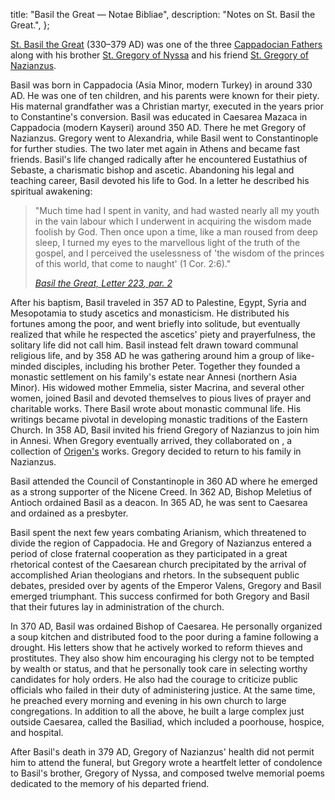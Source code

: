   title: "Basil the Great — Notae Bibliae",
  description: "Notes on St. Basil the Great.",
};

<Initial text="Basil the Great" />

[St. Basil the Great](/glossary/names#basil) (330–379 AD) was one of the three [Cappadocian Fathers](/people/saints/cappadocian-fathers) along with his brother [St. Gregory of Nyssa](/people/saints/cappadocian-fathers/gregory-of-nyssa) and his friend [St. Gregory of Nazianzus](/people/saints/cappadocian-fathers/gregory-of-nazianzus).

Basil was born in Cappadocia (Asia Minor, modern Turkey) in around 330 AD. He was one of ten children, and his parents were known for their piety. His maternal grandfather was a Christian martyr, executed in the years prior to Constantine's conversion. Basil was educated in Caesarea Mazaca in Cappadocia (modern Kayseri) around 350 AD. There he met Gregory of Nazianzus. Gregory went to Alexandria, while Basil went to Constantinople for further studies. The two later met again in Athens and became fast friends. Basil's life changed radically after he encountered Eustathius of Sebaste, a charismatic bishop and ascetic. Abandoning his legal and teaching career, Basil devoted his life to God. In a letter he described his spiritual awakening:

> "Much time had I spent in vanity, and had wasted nearly all my youth in the vain labour which I underwent in acquiring the wisdom made foolish by God. Then once upon a time, like a man roused from deep sleep, I turned my eyes to the marvellous light of the truth of the gospel, and I perceived the uselessness of 'the wisdom of the princes of this world, that come to naught' (1 Cor. 2:6)."
>
> <cite>[Basil the Great, *Letter 223*, par. 2](https://www.newadvent.org/fathers/3202223.htm)</cite>

After his baptism, Basil traveled in 357 AD to Palestine, Egypt, Syria and Mesopotamia to study ascetics and monasticism. He distributed his fortunes among the poor, and went briefly into solitude, but eventually realized that while he respected the ascetics' piety and prayerfulness, the solitary life did not call him. Basil instead felt drawn toward communal religious life, and by 358 AD he was gathering around him a group of like-minded disciples, including his brother Peter. Together they founded a monastic settlement on his family's estate near Annesi (northern Asia Minor). His widowed mother Emmelia, sister Macrina, and several other women, joined Basil and devoted themselves to pious lives of prayer and charitable works. There Basil wrote about monastic communal life. His writings became pivotal in developing monastic traditions of the Eastern Church. In 358 AD, Basil invited his friend Gregory of Nazianzus to join him in Annesi. When Gregory eventually arrived, they collaborated on *<Definition lang="greek" anchor="philokalia" text="Origen's Philocalia" />*, a collection of [Origen's](/people/scholars/origen) works. Gregory decided to return to his family in Nazianzus.

Basil attended the Council of Constantinople in 360 AD where he emerged as a strong supporter of the Nicene Creed. In 362 AD, Bishop Meletius of Antioch ordained Basil as a deacon. In 365 AD, he was sent to Caesarea and ordained as a presbyter.

Basil spent the next few years combating Arianism, which threatened to divide the region of Cappadocia. He and Gregory of Nazianzus entered a period of close fraternal cooperation as they participated in a great rhetorical contest of the Caesarean church precipitated by the arrival of accomplished Arian theologians and rhetors. In the subsequent public debates, presided over by agents of the Emperor Valens, Gregory and Basil emerged triumphant. This success confirmed for both Gregory and Basil that their futures lay in administration of the church.

In 370 AD, Basil was ordained Bishop of Caesarea. He personally organized a soup kitchen and distributed food to the poor during a famine following a drought. His letters show that he actively worked to reform thieves and prostitutes. They also show him encouraging his clergy not to be tempted by wealth or status, and that he personally took care in selecting worthy candidates for holy orders. He also had the courage to criticize public officials who failed in their duty of administering justice. At the same time, he preached every morning and evening in his own church to large congregations. In addition to all the above, he built a large complex just outside Caesarea, called the Basiliad, which included a poorhouse, hospice, and hospital.

After Basil's death in 379 AD, Gregory of Nazianzus' health did not permit him to attend the funeral, but Gregory wrote a heartfelt letter of condolence to Basil's brother, Gregory of Nyssa, and composed twelve memorial poems dedicated to the memory of his departed friend.
